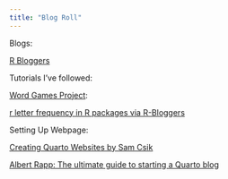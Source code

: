 ```yaml
---
title: "Blog Roll"
---
```


Blogs:

[R Bloggers](https://www.r-bloggers.com/)

Tutorials I've followed:

[Word Games Project](https://github.com/lsinks/Word-Games):

[r letter frequency in R packages via R-Bloggers](https://www.r-bloggers.com/2018/12/rrrrs-in-r-letter-frequency-in-r-package-names/)

Setting Up Webpage:

[Creating Quarto Websites by Sam Csik](https://ucsb-meds.github.io/creating-quarto-websites/)

[Albert Rapp: The ultimate guide to starting a Quarto blog](https://albert-rapp.de/posts/13_quarto_blog_writing_guide/13_quarto_blog_writing_guide.htm)
